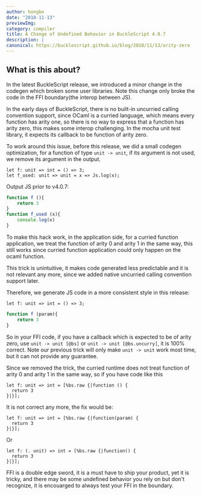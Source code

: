 ```yaml
---
author: hongbo
date: "2018-11-13" 
previewImg:
category: compiler
title: A Change of Undefined Behavior in BuckleScript 4.0.7
description: |
canonical: https://bucklescript.github.io/blog/2018/11/13/arity-zero
---
```


## What is this about?

In the latest BuckleScript release, we introduced a minor change in the codegen
which broken some user libraries. Note this change only broke the code in the
FFI boundary(the interop between JS).

In the early days of BuckleScript, there is no built-in uncurried calling
convention support, since OCaml is a curried language, which means every
function has arity one, so there is no way to express that a function has arity
zero, this makes some interop challenging. In the mocha unit test library, it
expects its callback to be function of arity zero.

To work around this issue, before this release, we did a small codegen
optimization, for a function of type `unit -> unit`, if its argument is not
used, we remove its argument in the output.

```reason
let f: unit => int = () => 3;
let f_used: unit => unit = x => Js.log(x);
```

Output JS prior to v4.0.7:

```js
function f (){
    return 3
}
function f_used (x){
    console.log(x)
}
```

To make this hack work, in the application side, for a curried function
application, we treat the function of arity 0 and arity 1 in the same way, this
still works since curried function application could only happen on the ocaml
function.

This trick is unintuitive, it makes code generated less predictable and it is
not relevant any more, since we added native uncurried calling convention
support later.

Therefore, we generate JS code in a more consistent style in this release:

```reason
let f: unit => int = () => 3;
```

```js
function f (param){
    return 3
}
```

So in your FFI code, if you have a callback which is expected to be of arity
zero, use `unit -> unit [@bs]` or `unit -> unit [@bs.uncurry]`, it is 100%
correct. Note our previous trick will only make `unit -> unit` work most time,
but it can not provide any guarantee.

Since we removed the trick, the curried runtime does not treat function of
arity 0 and arity 1 in the same way, so if you have code like this

```reason
let f: unit => int = [%bs.raw {|function () {
  return 3
}|}];
```

It is not correct any more, the fix would be:

```reason
let f: unit => int = [%bs.raw {|function(param) {
  return 3
}|}];
```

Or 

```reason
let f: (. unit) => int = [%bs.raw {|function() {
  return 3
}|}];
```

FFI is a double edge sword, it is a must have to ship your product, yet it is
tricky, and there may be some undefined behavior you rely on but don't
recognize, it is encouarged to always test your FFI in the boundary.

